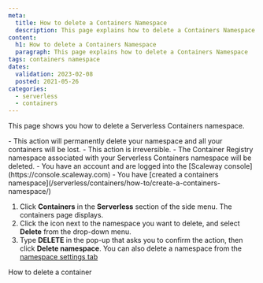 ```yaml
---
meta:
  title: How to delete a Containers Namespace
  description: This page explains how to delete a Containers Namespace
content:
  h1: How to delete a Containers Namespace
  paragraph: This page explains how to delete a Containers Namespace
tags: containers namespace 
dates:
  validation: 2023-02-08
  posted: 2021-05-26
categories:
  - serverless
  - containers
---
```


This page shows you how to delete a Serverless Containers namespace.

<Macro id="iam-requirements" />

<Message type="important">
  - This action will permanently delete your namespace and all your containers will be lost.
  - This action is irreversible.
  - The Container Registry namespace associated with your Serverless Containers namespace will be deleted.
</Message>

<Message type="requirement">
  - You have an account and are logged into the [Scaleway console](https://console.scaleway.com)
  - You have [created a containers namespace](/serverless/containers/how-to/create-a-containers-namespace/)
</Message>

1. Click **Containers** in the **Serverless** section of the side menu. The containers page displays.
2. Click the <Icon name="more" /> icon next to the namespace you want to delete, and select **Delete** from the drop-down menu. 
3. Type **DELETE** in the pop-up that asks you to confirm the action, then click **Delete namespace**.
    <Message type="tip">
      You can also delete a namespace from the [namespace settings tab](/serverless/containers/how-to/manage-a-containers-namespace/)
    </Message>


<Navigation>
  <PreviousButton to="/serverless/containers/how-to/delete-a-container/">How to delete a container</PreviousButton>
</Navigation>
